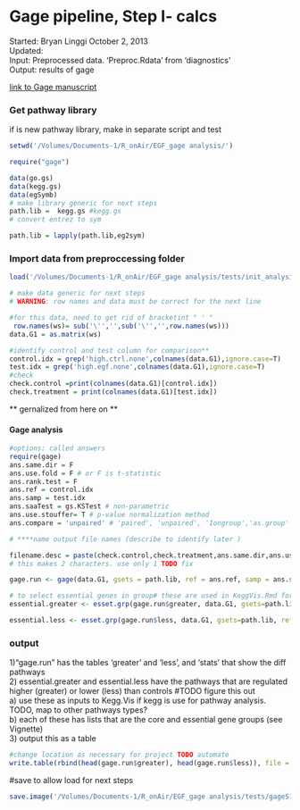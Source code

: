 Gage pipeline, Step I- calcs
========================================================
Started: Bryan Linggi October 2, 2013  
Updated:  
Input: Preprocessed data. 'Preproc.Rdata' from 'diagnostics'  
Output: results of gage      

[link to Gage manuscript](http://www.biomedcentral.com/1471-2105/10/161) 


### Get pathway library   
if is new pathway library, make in separate script and test
```r
setwd('/Volumes/Documents-1/R_onAir/EGF_gage analysis/')

require("gage")

data(go.gs)
data(kegg.gs)
data(egSymb)
# make library generic for next steps
path.lib =  kegg.gs #kegg.gs
# convert entrez to sym

path.lib = lapply(path.lib,eg2sym)
```

### Import data from preproccessing folder
```r
load('/Volumes/Documents-1/R_onAir/EGF_gage analysis/tests/init_analysis_output.Rdata')

# make data generic for next steps
# WARNING: row names and data must be correct for the next line

#for this data, need to get rid of bracketint " ' "
 row.names(ws)= sub('\'','',sub('\'','',row.names(ws)))
data.G1 = as.matrix(ws) 

#identify control and test column for comparison**
control.idx = grep('high.ctrl.none',colnames(data.G1),ignore.case=T)
test.idx = grep('high.egf.none',colnames(data.G1),ignore.case=T)
#check
check.control =print(colnames(data.G1)[control.idx])
check.treatment = print(colnames(data.G1)[test.idx])
```
** gernalized from here on **

#### Gage analysis
```r
#options: called answers
require(gage)
ans.same.dir = F
ans.use.fold = F # or F is t-statistic
ans.rank.test = F
ans.ref = control.idx
ans.samp = test.idx
ans.saaTest = gs.KSTest # non-parametric
ans.use.stouffer= T # p-value normalization method
ans.compare = 'unpaired' # 'paired', 'unpaired', '1ongroup','as.group'

# ****name output file names (describe to identify later )

filename.desc = paste(check.control,check.treatment,ans.same.dir,ans.use.fold,ans.rank.test,ans.use.stouffer,ans.compare,sep="_")
# this makes 2 characters. use only 1 TODO fix

gage.run <- gage(data.G1, gsets = path.lib, ref = ans.ref, samp = ans.samp, same.dir=ans.same.dir, use.fold= ans.use.fold, rank.test= ans.rank.test, saaTest = ans.saaTest, compare= ans.compare, use.stouffer=ans.use.stouffer)

# to select essential genes in group# these are used in KeggVis.Rmd for pathway viewing
essential.greater <- esset.grp(gage.run$greater, data.G1, gsets=path.lib, ref = ans.ref, samp = ans.samp, output = F,make.plot = F, compare= ans.compare, test4up= T, samedir=ans.same.dir, use.fold=ans.use.fold)

essential.less <- esset.grp(gage.run$less, data.G1, gsets=path.lib, ref = ans.ref, samp = ans.samp, output = F,make.plot = F, compare= ans.compare, test4up= T, samedir=ans.same.dir, use.fold=ans.use.fold)

```
### output  
1)"gage.run" has the tables 'greater' and 'less', and 'stats' that show the diff pathways    
2) essential.greater and essential.less have the pathways that are regulated higher (greater) or lower (less) than controls #TODO figure this out    
  a) use these as inputs to Kegg.Vis if kegg is use for pathway analysis. TODO, map to other pathways types?   
  b) each of these has lists that are the core and essential gene groups (see Vignette)      
3) output this as a table
```r
#change location as necessary for project TODO automate 
write.table(rbind(head(gage.run$greater), head(gage.run$less)), file = paste('/Volumes/Documents-1/R_onAir/EGF_gage analysis/tests/',filename.desc[1],'.xls',sep=''), sep ="\t") 
```

#save to allow load for next steps
```r
save.image('/Volumes/Documents-1/R_onAir/EGF_gage analysis/tests/gageS1_output.Rdata ')
```


